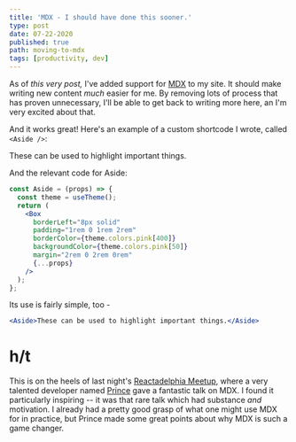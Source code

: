 ```yaml
---
title: 'MDX - I should have done this sooner.'
type: post
date: 07-22-2020
published: true
path: moving-to-mdx
tags: [productivity, dev]
---
```


As of _this very post,_ I've added support for [MDX](https://www.gatsbyjs.org/docs/mdx/plugins/) to my site. It should make writing new content _much_ easier for me. By removing lots of process that has proven unnecessary, I'll be able to get back to writing more here, an I'm very excited about that.

And it works great! Here's an example of a custom shortcode I wrote, called `<Aside />`:

<Aside>These can be used to highlight important things.</Aside>

And the relevant code for Aside:

```jsx {1,3}
const Aside = (props) => {
  const theme = useTheme();
  return (
    <Box
      borderLeft="8px solid"
      padding="1rem 0 1rem 2rem"
      borderColor={theme.colors.pink[400]}
      backgroundColor={theme.colors.pink[50]}
      margin="2rem 0 2rem 0rem"
      {...props}
    />
  );
};
```

Its use is fairly simple, too -

```jsx
<Aside>These can be used to highlight important things.</Aside>
```

# h/t

This is on the heels of last night's [Reactadelphia Meetup](https://www.meetup.com/Reactadelphia/), where a very talented developer named [Prince](https://prince.dev/) gave a fantastic talk on MDX. I found it particularly inspiring -- it was that rare talk which had substance _and_ motivation. I already had a pretty good grasp of what one might use MDX for in practice, but Prince made some great points about why MDX is such a game changer.
